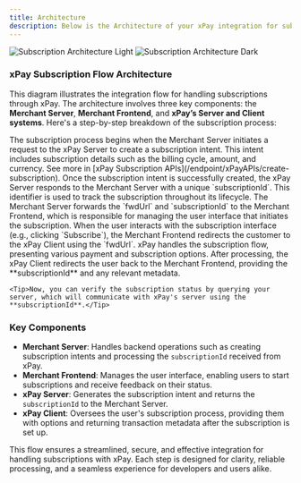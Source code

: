 ```yaml
---
title: Architecture
description: Below is the Architecture of your xPay integration for subscription-based payments.
---
```


<Frame caption="How to handle subscriptions?">
  <img className="block dark:hidden" src="/images/Subscription-Architecture-Light.png" alt="Subscription Architecture Light" />
  <img className="hidden dark:block" src="/images/Subscription-Architecture-Dark.png" alt="Subscription Architecture Dark" />
</Frame>

### xPay Subscription Flow Architecture

This diagram illustrates the integration flow for handling subscriptions through xPay. The architecture involves three key components: the **Merchant Server**, **Merchant Frontend**, and **xPay’s Server and Client systems**. Here's a step-by-step breakdown of the subscription process:

<Steps>
  <Step title="Create Subscription Intent (Merchant Server → xPay Server)">
    The subscription process begins when the Merchant Server initiates a request to the xPay Server to create a subscription intent. This intent includes subscription details such as the billing cycle, amount, and currency. See more in [xPay Subscription APIs](/endpoint/xPayAPIs/create-subscription).
  </Step>
  <Step title="Receive Subscription Intent (xPay Server → Merchant Server)">
    Once the subscription intent is successfully created, the xPay Server responds to the Merchant Server with a unique `subscriptionId`. This identifier is used to track the subscription throughout its lifecycle.
  </Step>
  <Step title="Forward Intent Data (Merchant Server → Merchant Frontend)">
    The Merchant Server forwards the `fwdUrl` and `subscriptionId` to the Merchant Frontend, which is responsible for managing the user interface that initiates the subscription.
  </Step>
  <Step title="Redirect to xPay Client (Merchant Frontend → xPay Client)">
    When the user interacts with the subscription interface (e.g., clicking `Subscribe`), the Merchant Frontend redirects the customer to the xPay Client using the `fwdUrl`. xPay handles the subscription flow, presenting various payment and subscription options.
  </Step>
  <Step title="Process Subscription & Return Metadata (xPay Client → Merchant Frontend)">
    After processing, the xPay Client redirects the user back to the Merchant Frontend, providing the **subscriptionId** and any relevant metadata.

    <Tip>Now, you can verify the subscription status by querying your server, which will communicate with xPay's server using the **subscriptionId**.</Tip>
  </Step>
</Steps>

### Key Components

- **Merchant Server**: Handles backend operations such as creating subscription intents and processing the `subscriptionId` received from xPay.
- **Merchant Frontend**: Manages the user interface, enabling users to start subscriptions and receive feedback on their status.
- **xPay Server**: Generates the subscription intent and returns the `subscriptionId` to the Merchant Server.
- **xPay Client**: Oversees the user's subscription process, providing them with options and returning transaction metadata after the subscription is set up.

This flow ensures a streamlined, secure, and effective integration for handling subscriptions with xPay. Each step is designed for clarity, reliable processing, and a seamless experience for developers and users alike.
